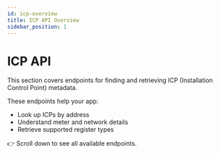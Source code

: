 ```yaml
---
id: icp-overview
title: ICP API Overview
sidebar_position: 1
---
```


# ICP API

This section covers endpoints for finding and retrieving ICP (Installation Control Point) metadata.

These endpoints help your app:

- Look up ICPs by address
- Understand meter and network details
- Retrieve supported register types

👉 Scroll down to see all available endpoints.